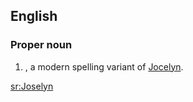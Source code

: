==English==

===Proper noun===
{{en-proper noun}}

# {{given name|female}}, a modern spelling variant of [[Jocelyn]].

[[sr:Joselyn]]
